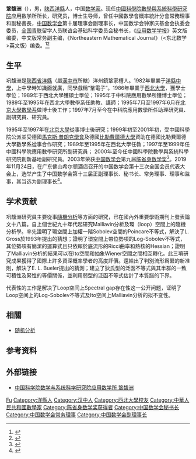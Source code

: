 {{Infobox_Person
|name        = 鞏馥洲
|image       = 
|caption     = 
|box_width   = 
|occupation  = 數學家
|period      = 
|birth_name  = 
|other_names = 
|Sex         = 男
|birth_date  =  {{Birth date|1965|1|0}}
|birth_place = {{PRC}}[[陝西省|陝西省]][[洋縣|洋縣]]
|death_date  = 
|death_place = 
|nationality = {{PRC}}
|residence   = 
|height      = 
|weight      = 
|party       = {{CCP}}
|education   = [[洋縣中學|洋縣中學]]<br>[[西北大學|西北大學]]（學士、碩士）<br>[[中國科學院|中國科學院]]應用數學研究所（博士）
|work        = 解決了Loop空間上Spectral gap存在性，證明了Loop空間上的Log-Sobolev不等式及Ito空間上Malliavin分析的擬不變性。
|award       = 2001年獲香港求是科技基金會「傑出青年學者」獎<br>2003年獲國家傑出青年科學基金資助和中國數學會第九屆「陳省身數學獎」<br>2004年獲中國科學院數學與系統科學研究院「突出科研成果獎」和國務院「政府特殊津貼」<br>2004年獲中國科學院數學與系統科學研究院「突出科研成果獎」和國務院「政府特殊津貼」<br>曾分別獲國家傑出青年科學基金、國家自然科學基金委重點基金、中國博士後科學基金、科學院青年創新基金、高等教育數學中心「傑出人才」基金、高校數學中心「人才培養基金」、科技部「973」專項基金等的資助
}}
'''鞏馥洲'''（{{bd|1965年|1月|}}），男，[[陝西省|陕西]][[洋縣|洋縣]]人，中国[[数学家|数学家]]。现任[[中國科學院數學與系統科學研究院|中國科學院數學與系統科學研究院]]应用数学所所长，研究员，博士生导师，曾任中國數學會概率統計分會常務理事和副秘書長，[[中国数学会|中国数学会]]第十届理事会副理事长，中国数学会钟家庆基金会执委会委员，[[全国青联|全国青联]]留学人员联谊会基础科学委员会秘书长，《[[应用数学学报|应用数学学报]]》英文版编委，中文版常务副主编，《Northeastern Mathematical Journal》（<东北数学>英文版）编委。<ref>{{Cite web|url=http://www.amt.ac.cn/history/index.html|title=应用数学研究所|accessdate=2019-05-20|work=中国科学院数学与系统科学研究院应用数学研究所|archive-date=2010-03-23|archive-url=https://web.archive.org/web/20100323125158/http://www.amt.ac.cn/history/index.html|dead-url=no}}</ref><ref>{{Cite web|title=中国科学院数学与系统科学研究院巩馥洲研究员来我院讲学|url=http://www.hynu.edu.cn/web/1/201105/23160430500.html|accessdate=|work=衡阳师范学院}}{{dead link|date=2018-05|bot=InternetArchiveBot |fix-attempted=yes }}</ref>

== 生平 ==
巩馥洲是[[陝西省|陝西省]][[洋縣|洋縣]]（屬[[漢中市|漢中市]]所轄）洋州鎮鞏家槽人。1982年畢業于[[洋縣中學|洋縣中學]]，上中學時知識面就廣，同學戲稱“鞏電子”。1986年畢業于[[西北大學|西北大學]]，獲學士學位；1989年于西北大學獲碩士學位；1995年于中科院應用數學所獲博士學位；1989年至1995年在西北大學數學系任助教、講師；1995年7月至1997年6月在[[北京大學數學科學學院|北京大學數學系]]做博士後工作；1997年7月至今在中科院應用數學所任助理研究員、副研究員、研究員。

1995年至1997年在[[北京大學|北京大學]]從事博士後研究；1999年初至2001年初，受中國科學院公派並受德國[[馬克斯·普朗克學會|馬克斯·普朗克學會]]及德國[[比勒費爾德大學|比勒費爾德大學]]資助在德國比勒費爾德大學數學系從事合作研究；1989年至1995年在西北大學任教；1997年至1999年任中國科學院應用數學研究所副研究員； 2000年至今任中國科學院數學與系統科學研究院創新基地副研究員。2003年荣获[[中国数学会|中国数学会]]第九届[[陈省身数学奖|陈省身数学奖]]<ref>{{Cite web|title=陈省身数学奖|url=http://cmsold.cms.org.cn/three_award/chen.pdf|accessdate=|work=中国数学会|archive-date=2021-05-22|archive-url=https://web.archive.org/web/20210522150232/http://cmsold.cms.org.cn/three_award/chen.pdf|dead-url=no}}</ref>。2019年11月24日，在广东佛山希尔顿酒店召开的中国数学会第十三次全国会员代表大会上，选举产生了中国数学会第十三届正副理事长、秘书长、常务理事、理事和监事，其当选为副理事长<ref>{{Cite web|title=中国数学会第十三届理事会和监事会名单 - 中国数学会|url=http://www.cms.org.cn/news/4536.html|access-date=2021-06-23|work=www.cms.org.cn|archive-date=2021-06-24|archive-url=https://web.archive.org/web/20210624204743/http://www.cms.org.cn/news/4536.html|dead-url=no}}</ref>。

== 学术贡献 ==
巩馥洲研究員主要從事[[隨機分析|隨機分析]]等方面的研究，已在國內外重要學術期刊上發表論文十八篇。自上個世紀九十年代起研究Malliavin分析及環（loop）空間上的隨機分析學。率先證明了環空間上加權一階Sobolev空間的Poincare不等式，解決了L. Gross於1993年提出的猜想；證明了環空間上帶位勢項的Log-Sobolev不等式，其位勢項有簡潔的運算式且只依賴於底流形的Ricci曲率和熱核的Hessian；證明了Malliavin分析的結果可以在Ito空間和抽象Wiener空間之間相互轉化。此三項研究成果獲得了國際上許多資深概率學者的高度評價。還給出了判別流形爲緊的新准則，解決了E. L. Bueler提出的猜測；建立了狄氏型的泛函不等式與其半群的一致可積性及緊性的等價關係，並利用弱型的泛函不等式估計了本質譜的下界。

代表性的工作是解决了Loop空间上Spectral gap存在性这一公开问题，证明了Loop空间上的Log-Sobolev不等式及Ito空间上Malliavin分析的拟不变性。

== 相關 ==
* [[随机分析|随机分析]]

== 参考资料 ==
{{reflist}}

== 外部链接 ==
* [http://www.amt.ac.cn/member/gongfuzhou/index.html 中国科学院数学与系统科学研究院应用数学所 鞏馥洲] {{Wayback|url=http://www.amt.ac.cn/member/gongfuzhou/index.html |date=20190201045439 }}

{{陈省身数学奖获得者}}
{{Navboxes 
| title  = 巩馥洲在[[中国数学会|中国数学会]]的职务
| list1  =
{{中国数学会第九届理事会}}
{{中国数学会第十届理事会}}
{{中国数学会第十三届理事会}}
}}

{{Authority control}}
{{DEFAULTSORT:Gong巩}}
[[Category:巩姓|Fu]]
[[Category:洋縣人|Category:洋縣人]]
[[Category:汉中人|Category:汉中人]]
[[Category:西北大學校友|Category:西北大學校友]]
[[Category:中華人民共和國數學家|Category:中華人民共和國數學家]]
[[Category:陈省身数学奖获得者|Category:陈省身数学奖获得者]]
[[Category:中国数学会秘书长|Category:中国数学会秘书长]]
[[Category:中国数学会常务理事|Category:中国数学会常务理事]]
[[Category:中国数学会副理事长|Category:中国数学会副理事长]]